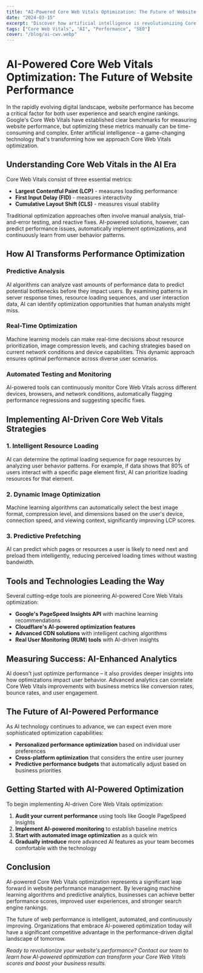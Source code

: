 ```yaml
---
title: "AI-Powered Core Web Vitals Optimization: The Future of Website Performance"
date: "2024-03-15"
excerpt: "Discover how artificial intelligence is revolutionizing Core Web Vitals optimization, helping websites achieve better performance scores and improved user experience through automated insights and real-time adjustments."
tags: ["Core Web Vitals", "AI", "Performance", "SEO"]
cover: "/blog/ai-cwv.webp"
---
```


# AI-Powered Core Web Vitals Optimization: The Future of Website Performance

In the rapidly evolving digital landscape, website performance has become a critical factor for both user experience and search engine rankings. Google's Core Web Vitals have established clear benchmarks for measuring website performance, but optimizing these metrics manually can be time-consuming and complex. Enter artificial intelligence – a game-changing technology that's transforming how we approach Core Web Vitals optimization.

## Understanding Core Web Vitals in the AI Era

Core Web Vitals consist of three essential metrics:
- **Largest Contentful Paint (LCP)** - measures loading performance
- **First Input Delay (FID)** - measures interactivity
- **Cumulative Layout Shift (CLS)** - measures visual stability

Traditional optimization approaches often involve manual analysis, trial-and-error testing, and reactive fixes. AI-powered solutions, however, can predict performance issues, automatically implement optimizations, and continuously learn from user behavior patterns.

## How AI Transforms Performance Optimization

### Predictive Analysis
AI algorithms can analyze vast amounts of performance data to predict potential bottlenecks before they impact users. By examining patterns in server response times, resource loading sequences, and user interaction data, AI can identify optimization opportunities that human analysts might miss.

### Real-Time Optimization
Machine learning models can make real-time decisions about resource prioritization, image compression levels, and caching strategies based on current network conditions and device capabilities. This dynamic approach ensures optimal performance across diverse user scenarios.

### Automated Testing and Monitoring
AI-powered tools can continuously monitor Core Web Vitals across different devices, browsers, and network conditions, automatically flagging performance regressions and suggesting specific fixes.

## Implementing AI-Driven Core Web Vitals Strategies

### 1. Intelligent Resource Loading
AI can determine the optimal loading sequence for page resources by analyzing user behavior patterns. For example, if data shows that 80% of users interact with a specific page element first, AI can prioritize loading resources for that element.

### 2. Dynamic Image Optimization
Machine learning algorithms can automatically select the best image format, compression level, and dimensions based on the user's device, connection speed, and viewing context, significantly improving LCP scores.

### 3. Predictive Prefetching
AI can predict which pages or resources a user is likely to need next and preload them intelligently, reducing perceived loading times without wasting bandwidth.

## Tools and Technologies Leading the Way

Several cutting-edge tools are pioneering AI-powered Core Web Vitals optimization:

- **Google's PageSpeed Insights API** with machine learning recommendations
- **Cloudflare's AI-powered optimization features**
- **Advanced CDN solutions** with intelligent caching algorithms
- **Real User Monitoring (RUM) tools** with AI-driven insights

## Measuring Success: AI-Enhanced Analytics

AI doesn't just optimize performance – it also provides deeper insights into how optimizations impact user behavior. Advanced analytics can correlate Core Web Vitals improvements with business metrics like conversion rates, bounce rates, and user engagement.

## The Future of AI-Powered Performance

As AI technology continues to advance, we can expect even more sophisticated optimization capabilities:

- **Personalized performance optimization** based on individual user preferences
- **Cross-platform optimization** that considers the entire user journey
- **Predictive performance budgets** that automatically adjust based on business priorities

## Getting Started with AI-Powered Optimization

To begin implementing AI-driven Core Web Vitals optimization:

1. **Audit your current performance** using tools like Google PageSpeed Insights
2. **Implement AI-powered monitoring** to establish baseline metrics
3. **Start with automated image optimization** as a quick win
4. **Gradually introduce** more advanced AI features as your team becomes comfortable with the technology

## Conclusion

AI-powered Core Web Vitals optimization represents a significant leap forward in website performance management. By leveraging machine learning algorithms and predictive analytics, businesses can achieve better performance scores, improved user experiences, and stronger search engine rankings.

The future of web performance is intelligent, automated, and continuously improving. Organizations that embrace AI-powered optimization today will have a significant competitive advantage in the performance-driven digital landscape of tomorrow.

*Ready to revolutionize your website's performance? Contact our team to learn how AI-powered optimization can transform your Core Web Vitals scores and boost your business results.*